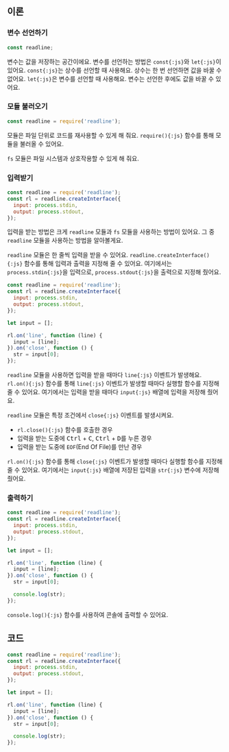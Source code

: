 ## 이론

### 변수 선언하기

```js {1}
const readline;
```

변수는 값을 저장하는 공간이에요.
변수를 선언하는 방법은 `const{:js}`와 `let{:js}`이 있어요.
`const{:js}`는 상수를 선언할 때 사용해요.
상수는 한 번 선언하면 값을 바꿀 수 없어요.
`let{:js}`은 변수를 선언할 때 사용해요.
변수는 선언한 후에도 값을 바꿀 수 있어요.

### 모듈 불러오기

```js {1}
const readline = require('readline');
```

모듈은 파일 단위로 코드를 재사용할 수 있게 해 줘요.
`require(){:js}` 함수를 통해 모듈을 불러올 수 있어요.

`fs` 모듈은 파일 시스템과 상호작용할 수 있게 해 줘요.

### 입력받기

```js {2-5}
const readline = require('readline');
const rl = readline.createInterface({
  input: process.stdin,
  output: process.stdout,
});
```

입력을 받는 방법은 크게 `readline` 모듈과 `fs` 모듈을 사용하는 방법이 있어요.
그 중 `readline` 모듈을 사용하는 방법을 알아볼게요.

`readline` 모듈은 한 줄씩 입력을 받을 수 있어요.
`readline.createInterface(){:js}` 함수를 통해 입력과 출력을 지정해 줄 수 있어요.
여기에서는 `process.stdin{:js}`을 입력으로, `process.stdout{:js}`을 출력으로 지정해 줬어요.

```js {9-13}
const readline = require('readline');
const rl = readline.createInterface({
  input: process.stdin,
  output: process.stdout,
});

let input = [];

rl.on('line', function (line) {
  input = [line];
}).on('close', function () {
  str = input[0];
});
```

`readline` 모듈을 사용하면 입력을 받을 때마다 `line{:js}` 이벤트가 발생해요.
`rl.on(){:js}` 함수를 통해 `line{:js}` 이벤트가 발생할 때마다 실행할 함수를 지정해 줄 수 있어요.
여기에서는 입력을 받을 때마다 `input{:js}` 배열에 입력을 저장해 줬어요.

`readline` 모듈은 특정 조건에서 `close{:js}` 이벤트를 발생시켜요.

- `rl.close(){:js}` 함수를 호출한 경우
- 입력을 받는 도중에 <kbd>Ctrl</kbd> + <kbd>C</kbd>, <kbd>Ctrl</kbd> + <kbd>D</kbd>를 누른 경우
- 입력을 받는 도중에 `EOF`(End Of File)를 만난 경우

`rl.on(){:js}` 함수를 통해 `close{:js}` 이벤트가 발생할 때마다 실행할 함수를 지정해 줄 수 있어요.
여기에서는 `input{:js}` 배열에 저장된 입력을 `str{:js}` 변수에 저장해 줬어요.

### 출력하기

```js {14}
const readline = require('readline');
const rl = readline.createInterface({
  input: process.stdin,
  output: process.stdout,
});

let input = [];

rl.on('line', function (line) {
  input = [line];
}).on('close', function () {
  str = input[0];

  console.log(str);
});
```

`console.log(){:js}` 함수를 사용하여 콘솔에 출력할 수 있어요.

## 코드

```js
const readline = require('readline');
const rl = readline.createInterface({
  input: process.stdin,
  output: process.stdout,
});

let input = [];

rl.on('line', function (line) {
  input = [line];
}).on('close', function () {
  str = input[0];

  console.log(str);
});
```
